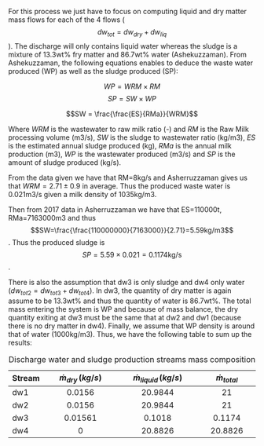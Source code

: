 
For this process we just have to focus on computing liquid and dry matter mass flows for each of the 4 flows ($$dw_{tot}=dw_{dry}+dw_{liq}$$). The discharge will only contains liquid water whereas the sludge is a mixture of 13.3wt% fry matter and 86.7wt% water (Ashekuzzaman).
From Ashekuzzaman, the following equations enables to deduce the waste water produced (WP) as well as the sludge produced (SP):

$$WP = WRM \times RM$$
$$SP = SW \times WP$$

$$SW = \frac{\frac{ES}{RMa}}{WRM}$$

Where $WRM$ is the wastewater to raw milk ratio (-) and $RM$ is the Raw Milk processing volume (m3/s), $SW$  is the sludge to wastewater ratio (kg/m3), $ES$ is the estimated annual sludge produced (kg), $RMa$ is the annual milk production (m3), $WP$ is the wastewater produced (m3/s) and $SP$ is the amount of sludge produced (kg/s).

From the data given we have that RM=8kg/s and Asherruzzaman gives us that $WRM=2.71\pm 0.9$ in average. 
Thus the produced waste water is 0.021m3/s given a milk density of 1035kg/m3.

Then from 2017 data in Asherruzzaman we have that ES=110000t, RMa=7163000m3 and thus $$SW=\frac{\frac{110000000}{7163000}}{2.71}=5.59kg/m3$$. Thus the produced sludge is $$SP = 5.59 \times 0.021 = 0.1174\text{kg/s}$$.

There is also the assumption that dw3 is only sludge and dw4 only water ($dw_{tot2}=dw_{tot3}+dw_{tot4}$).
In dw3, the quantity of dry matter is again assume to be 13.3wt% and thus the quantity of water is 86.7wt%.
The total mass entering the system is WP and because of mass balance, the dry quantity exiting at dw3 must be the same that at dw2 and dw1 (because there is no dry matter in dw4).
Finally, we assume that WP density is around that of water (1000kg/m3).
Thus, we have the following table to sum up the results:

| Stream | $\dot{m}_{dry}\,(kg/s)$ | $\dot{m}_{liquid}\,(kg/s)$ |$\dot{m}_{total}$  |
|--------|:-----------------------:|:-------------------------:|:-----------------:|
| dw1    | 0.0156  | 20.9844 |21|
| dw2    |0.0156 |20.9844  |21|
| dw3    |0.01561  |0.1018 |0.1174|
| dw4    |0  |20.8826  |20.8826|
Table:Discharge water and sludge production streams mass composition

